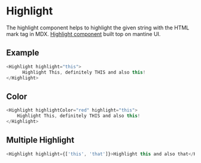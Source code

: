 # Highlight

The highlight component helps to highlight the given string with the HTML mark tag in MDX. [Highlight component](https://mantine.dev/core/highlight/) built top on mantine UI.


## Example
```javascript
<Highlight highlight="this">
      Highlight This, definitely THIS and also this!
</Highlight>
```

## Color

```javascript
<Highlight highlightColor="red" highlight="this">
    Highlight This, definitely THIS and also this!
</Highlight>
```

## Multiple Highlight

```javascript
<Highlight highlight={['this', 'that']}>Highlight this and also that</Highlight>
```
